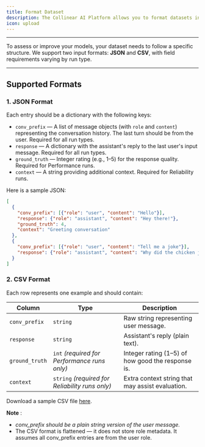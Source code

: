 ```yaml
---
title: Format Dataset
description: The Collinear AI Platform allows you to format datasets in JSON or CSV format.
icon: upload
---
```


---

To assess or improve your models, your dataset needs to follow a specific structure. We support two input formats: **JSON** and **CSV**, with field requirements varying by run type. 

---

## Supported Formats

### 1. JSON Format

Each entry should be a dictionary with the following keys:

- `conv_prefix` — A list of message objects (with `role` and `content`) representing the conversation history. The last turn should be from the user. Required for all run types.
- `response` — A dictionary with the assistant's reply to the last user's input message. Required for all run types.
- `ground_truth` — Integer rating (e.g., 1–5) for the response quality. Required for Performance runs.
- `context` — A string providing additional context. Required for Reliability runs.

Here is a sample JSON:

```json
[
  {
    "conv_prefix": [{"role": "user", "content": "Hello"}],
    "response": {"role": "assistant", "content": "Hey there!"},
    "ground_truth": 4,
    "context": "Greeting conversation"
  },
  {
    "conv_prefix": [{"role": "user", "content": "Tell me a joke"}],
    "response": {"role": "assistant", "content": "Why did the chicken join a band? Because it had the drumsticks!"}
  }
]
```

### 2. CSV Format

Each row represents one example and should contain:

| Column         | Type                                            | Description                                       |
| -------------- | ----------------------------------------------- | ------------------------------------------------- |
| `conv_prefix`  | `string`                                        | Raw string representing user message.             |
| `response`     | `string`                                        | Assistant's reply (plain text).                   |
| `ground_truth` | `int` _(required for Performance runs only)_    | Integer rating (1–5) of how good the response is. |
| `context`      | `string` _(required for Reliability runs only)_ | Extra context string that may assist evaluation.  |

Download a sample CSV file [here](https://webresources-s3.s3.us-east-1.amazonaws.com/sample-csv.csv).

**Note** :

- _conv_prefix should be a plain string version of the user message._
- The CSV format is flattened — it does not store role metadata. It assumes all conv_prefix entries are from the user role.